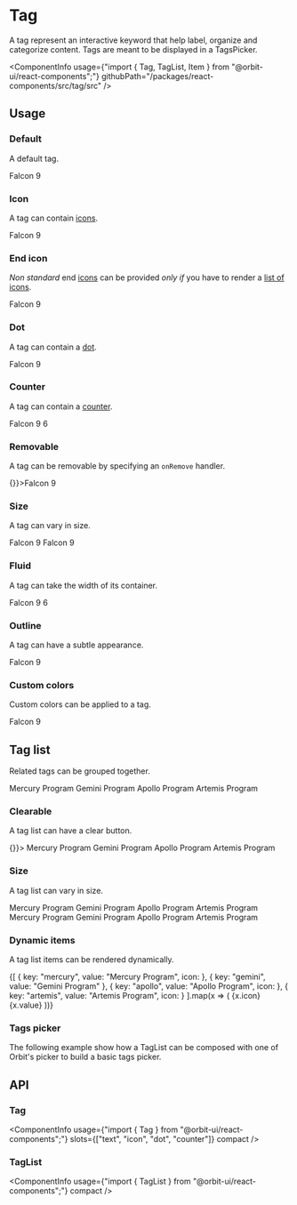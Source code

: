 
<Meta
    title="Components/Tag"
    id="tag"
/>

# Tag

<Tagline>A tag represent an interactive keyword that help label, organize and categorize content. Tags are meant to be displayed in a TagsPicker.</Tagline>

<ComponentInfo
    usage={"import { Tag, TagList, Item } from \"@orbit-ui/react-components\";"}
    githubPath="/packages/react-components/src/tag/src"
/>

## Usage

### Default

A default tag.

<Preview>
    <Story name="default">
        <Tag>Falcon 9</Tag>
    </Story>
</Preview>

### Icon

A tag can contain [icons](?path=/docs/icon-gallery--page).

<Preview>
    <Story name="icon">
        <Tag>
            <CheckCircleIcon />
            <Text>Falcon 9</Text>
        </Tag>
    </Story>
</Preview>

### End icon

*Non standard* end [icons](?path=/docs/icon-gallery--page) can be provided *only if* you have to render a [list of icons](?path=/docs/icon--default-story#icon-list).

<Preview>
    <Story name="end icon">
        <Tag>
            <Text>Falcon 9</Text>
            <IconList slot="end-icon">
                <CheckCircleIcon />
                <LightbulbIcon />
                <NotificationIcon />
            </IconList>
        </Tag>
    </Story>
</Preview>

### Dot

A tag can contain a [dot](?path=/docs/dot--default-story).

<Preview>
    <Story name="dot">
        <Tag>
            <Dot color="--o-ui-primary-500" />
            <Text>Falcon 9</Text>
        </Tag>
    </Story>
</Preview>

### Counter

A tag can contain a [counter](?path=/docs/counter--default-story).

<Preview>
    <Story name="counter">
        <Tag>
            <Text>Falcon 9</Text>
            <Counter variant="divider">6</Counter>
        </Tag>
    </Story>
</Preview>

### Removable

A tag can be removable by specifying an `onRemove` handler.

<Preview>
    <Story name="removable">
        <Tag onRemove={() => {}}>Falcon 9</Tag>
    </Story>
</Preview>

### Size

A tag can vary in size.

<Preview>
    <Story name="size">
        <Inline verticalAlign="center">
            <Tag size="sm">Falcon 9</Tag>
            <Tag>Falcon 9</Tag>
        </Inline>
    </Story>
</Preview>

### Fluid

A tag can take the width of its container.

<Preview>
    <Story name="fluid">
        <Tag fluid>
            <CheckCircleIcon />
            <Text>Falcon 9</Text>
            <Counter>6</Counter>
        </Tag>
    </Story>
</Preview>

### Outline

A tag can have a subtle appearance.

<Preview>
    <Story name="outline">
        <Tag variant="outline">Falcon 9</Tag>
    </Story>
</Preview>

### Custom colors

Custom colors can be applied to a tag.

<Preview>
    <Story name="custom-color">
        <Tag
            style={{
                backgroundColor: "#FFF6E7",
                color: "var(--o-ui-marine-500)",
                border: "1px solid #FEE9C3"
            }}
        >
            Falcon 9
        </Tag>
    </Story>
</Preview>

<CustomColorHover />

## Tag list

Related tags can be grouped together.

<Preview>
    <Story name="tag list">
        <TagList>
            <Item key="mercury">Mercury Program</Item>
            <Item key="gemini">Gemini Program</Item>
            <Item key="apollo">Apollo Program</Item>
            <Item key="artemis">Artemis Program</Item>
        </TagList>
    </Story>
</Preview>

### Clearable

A tag list can have a clear button.

<Preview>
    <Story name="tag list clearable">
        <TagList onClear={() => {}}>
            <Item key="mercury">Mercury Program</Item>
            <Item key="gemini">Gemini Program</Item>
            <Item key="apollo">Apollo Program</Item>
            <Item key="artemis">Artemis Program</Item>
        </TagList>
    </Story>
</Preview>

### Size

A tag list can vary in size.

<Preview>
    <Story name="tag list size">
        <Stack>
            <TagList size="sm">
                <Item key="mercury">Mercury Program</Item>
                <Item key="gemini">Gemini Program</Item>
                <Item key="apollo">Apollo Program</Item>
                <Item key="artemis">Artemis Program</Item>
            </TagList>
            <TagList>
                <Item key="mercury">Mercury Program</Item>
                <Item key="gemini">Gemini Program</Item>
                <Item key="apollo">Apollo Program</Item>
                <Item key="artemis">Artemis Program</Item>
            </TagList>
        </Stack>
    </Story>
</Preview>

### Dynamic items

A tag list items can be rendered dynamically.

<Preview>
    <Story name="tag list dynamic items">
        <TagList>
            {[
                { key: "mercury", value: "Mercury Program", icon: <CheckCircleIcon /> },
                { key: "gemini", value: "Gemini Program" },
                { key: "apollo", value: "Apollo Program", icon: <NotificationIcon /> },
                { key: "artemis", value: "Artemis Program", icon: <LightbulbIcon /> }
            ].map(x => (
                <Item key={x.key}>
                    {x.icon}
                    <Text>{x.value}</Text>
                </Item>
            ))}
        </TagList>
    </Story>
</Preview>

### Tags picker

The following example show how a TagList can be composed with one of Orbit's picker to build a basic tags picker.

<Preview filePath="/tag/docs/TagsPicker" />

## API

### Tag

<ComponentInfo
    usage={"import { Tag } from \"@orbit-ui/react-components\";"}
    slots={["text", "icon", "dot", "counter"]}
    compact
/>

<ArgsTable of={InnerTag} sort="alpha" />

### TagList

<ComponentInfo
    usage={"import { TagList } from \"@orbit-ui/react-components\";"}
    compact
/>

<ArgsTable of={InnerTagList} sort="alpha" />



